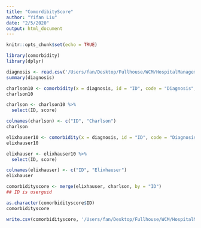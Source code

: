 ```yaml
---
title: "ComordibityScore"
author: "Yifan Liu"
date: "2/5/2020"
output: html_document
---
```


```r
knitr::opts_chunk$set(echo = TRUE)

library(comorbidity)
library(dplyr)
```

```r
diagnosis <- read.csv('/Users/fan/Desktop/Fullhouse/WCM/HospitalManagement/Data/diag.csv', stringsAsFactors = FALSE)
summary(diagnosis)
```

```r
charlson10 <- comorbidity(x = diagnosis, id = "ID", code = "Diagnosis", score = "charlson", icd = "icd10", assign0 = FALSE)
charlson10

charlson <- charlson10 %>%
  select(ID, score)

colnames(charlson) <- c("ID", "Charlson")
charlson
```

```r
elixhauser10 <- comorbidity(x = diagnosis, id = "ID", code = "Diagnosis", score = "elixhauser", icd = "icd10", assign0 = FALSE)
elixhauser10

elixhauser <- elixhauser10 %>%
  select(ID, score) 

colnames(elixhauser) <- c("ID", "Elixhauser")
elixhauser
```

```r
comorbidityscore <- merge(elixhauser, charlson, by = "ID")
## ID is userguid

as.character(comorbidityscore$ID)
comorbidityscore

write.csv(comorbidityscore, '/Users/fan/Desktop/Fullhouse/WCM/HospitalManagement/ComorbidityScore.csv')
```

